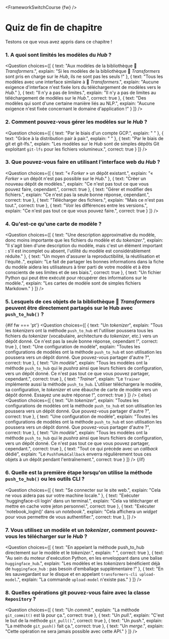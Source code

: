 <FrameworkSwitchCourse {fw} />

<!-- DISABLE-FRONTMATTER-SECTIONS -->

# Quiz de fin de chapitre

<CourseFloatingBanner
    chapter={4}
    classNames="absolute z-10 right-0 top-0"
/>

Testons ce que vous avez appris dans ce chapitre !
  
### 1. A quoi sont limités les modèles du *Hub* ?

<Question
	choices={[
		{
			text: "Aux modèles de la bibliothèque 🤗 <i>Transformers</i>.",
			explain: "Si les modèles de la bibliothèque 🤗 <i>Transformers</i> sont pris en charge sur le <i>Hub</i>, ils ne sont pas les seuls !"
		},
		{
			text: "Tous les modèles avec une interface similaire à 🤗 <i>Transformers</i>.",
			explain: "Aucune exigence d'interface n'est fixée lors du téléchargement de modèles vers le <i>Hub</i>."
		},
		{
			text: "Il n'y a pas de limites.",
			explain: "Il n'y a pas de limites au téléchargement de modèles sur le <i>Hub</i>.",
            correct: true
		},
        {
			text: "Des modèles qui sont d'une certaine manière liés au NLP.",
			explain: "Aucune exigence n'est fixée concernant le domaine d'application !"
		}
	]}
/>

### 2. Comment pouvez-vous gérer les modèles sur le *Hub* ?

<Question
	choices={[
		{
			text: "Par le biais d'un compte GCP.",
			explain: " "
		},
		{
			text: "Grâce à la distribution pair à pair.",
			explain: " "
		},
		{
			text: "Par le biais de git et git-lfs.",
			explain: "Les modèles sur le <i>Hub</i> sont de simples dépôts Git exploitant <code>git-lfs</code> pour les fichiers volumineux.",
            correct: true
		}
	]}
/>

### 3. Que pouvez-vous faire en utilisant l'interface web du *Hub* ? 

<Question
	choices={[
		{
			text: "« <i>Forker</i> » un dépôt existant.",
			explain: "« <i>Forker</i> » un dépôt n'est pas possible sur le <i>Hub</i>."
		},
		{
			text: "Créer un nouveau dépôt de modèles.",
			explain: "Ce n'est pas tout ce que vous pouvez faire, cependant.",
            correct: true
		},
		{
			text: "Gérer et modifier des fichiers.",
			explain: "Ce n'est pas la seule bonne réponse, cependant.",
            correct: true
		},
        {
			text: "Télécharger des fichiers.",
			explain: "Mais ce n'est pas tout.",
            correct: true
		},
        {
			text: "Voir les différences entre les versions.",
			explain: "Ce n'est pas tout ce que vous pouvez faire.",
            correct: true
		}
	]}
/>

### 4. Qu'est-ce qu'une carte de modèle ?

<Question
	choices={[
		{
			text: "Une description approximative du modèle, donc moins importante que les fichiers du modèle et du <i>tokenizer</i>.",
			explain: "Il s'agit bien d'une description du modèle, mais c'est un élément important : s'il est incomplet ou absent, l'utilité du modèle est considérablement réduite."
		},
		{
			text: "Un moyen d'assurer la reproductibilité, la réutilisation et l'équité..",
			explain: "Le fait de partager les bonnes informations dans la fiche du modèle aidera les utilisateurs à tirer parti de votre modèle et à être conscients de ses limites et de ses biais.",
            correct: true
		},
		{
			text: "Un fichier Python qui peut être exécuté pour récupérer des informations sur le modèle.",
			explain: "Les cartes de modèle sont de simples fichiers Markdown."
		}
	]}
/>

### 5. Lesquels de ces objets de la bibliothèque 🤗 *Transformers* peuvent être directement partagés sur le Hub avec `push_to_hub()` ?

{#if fw === 'pt'}
<Question
	choices={[
		{
			text: "Un <i>tokenizer</i>",
			explain: "Tous les <i>tokenizers</i> ont la méthode <code>push_to_hub</code> et l'utiliser poussera tous les fichiers du <i>tokenizer</i> (vocabulaire, architecture du <i>tokenizer</i>, etc.) vers un dépôt donné. Ce n'est pas la seule bonne réponse, cependant !",
            correct: true
		},
		{
			text: "Une configuration de modèle",
			explain: "Toutes les configurations de modèles ont la méthode <code>push_to_hub</code> et son utilisation les poussera vers un dépôt donné. Que pouvez-vous partager d'autre ?",
            correct: true
		},
		{
			text: "Un <i>modèle</i>",
			explain: "Tous les modèles ont la méthode <code>push_to_hub</code> qui le <i>pushra</i> ainsi que leurs fichiers de configuration, vers un dépôt donné. Ce n'est pas tout ce que vous pouvez partager, cependant.",
            correct: true
		},
        {
			text: "<i>Trainer</i>",
			explain: "Le <code>Trainer</code> implémente aussi la méthode <code>push_to_hub</code>. L'utiliser téléchargera le modèle, sa configuration, le <i>tokenizer</i> et une ébauche de carte de modèle vers un dépôt donné. Essayez une autre réponse !",
            correct: true
		}
	]}
/>
{:else}
<Question
	choices={[
		{
			text: "Un <i>tokenizer</i>",
			explain: "Toutes les configurations de modèles ont la méthode <code>push_to_hub</code> et son utilisation les poussera vers un dépôt donné. Que pouvez-vous partager d'autre ?",
            correct: true
		},
		{
			text: "Une configuration de modèle",
			explain: "Toutes les configurations de modèles ont la méthode <code>push_to_hub</code> et son utilisation les poussera vers un dépôt donné. Que pouvez-vous partager d'autre ?",
            correct: true
		},
		{
			text: "Un <i>modèle</i>",
			explain: "Tous les modèles ont la méthode <code>push_to_hub</code> qui le <i>pushra</i> ainsi que leurs fichiers de configuration, vers un dépôt donné. Ce n'est pas tout ce que vous pouvez partager, cependant.",
            correct: true
		},
		{
			text: "Tout ce qui précède avec un <i>callback</i> dédié",
			explain: "Le <code>PushToHubCallback</code> enverra régulièrement tous ces objets à un dépôt pendant l'entraînement.",
            correct: true
		}
	]}
/>
{/if}

### 6. Quelle est la première étape lorsqu'on utilise la méthode `push_to_hub()` ou les outils CLI ?

<Question
	choices={[
		{
			text: "Se connecter sur le site web.",
			explain: "Cela ne vous aidera pas sur votre machine locale."
		},
		{
			text: "Exécuter 'huggingface-cli login' dans un terminal.",
			explain: "Cela va télécharger et mettre en cache votre jeton personnel.",
            correct: true
		},
		{
			text: "Exécuter 'notebook_login()' dans un <i>notebook</i>.",
			explain: "Cela affichera un <i>widget</i> pour vous permettre de vous authentifier.",
            correct: true
		},
	]}
/>

### 7. Vous utilisez un modèle et un *tokenizer*, comment pouvez-vous les télécharger sur le *Hub* ?

<Question
	choices={[
		{
			text: "En appelant la méthode push_to_hub directement sur le modèle et le <i>tokenizer</i>.",
			explain: " ",
            correct: true
		},
		{
			text: "Au sein du moteur d'exécution Python, en les enveloppant dans une balise <code>huggingface_hub</code>.",
			explain: "Les modèles et les <i>tokenizers</i> bénéficient déjà de <code>huggingface_hub</code> : pas besoin d'emballage supplémentaire !"
		},
		{
			text: "En les sauvegardant sur le disque et en appelant <code>transformers-cli upload-model</code>.",
			explain: "La commande <code>upload-model</code> n'existe pas."
		}
	]}
/>

### 8. Quelles opérations git pouvez-vous faire avec la classe `Repository` ?

<Question
	choices={[
		{
			text: "Un <i>commit</i>.",
			explain: "La méthode <code>git_commit()</code> est là pour ça.",
            correct: true
		},
		{
			text: "Un <i>pull</i>.",
			explain: "C'est le but de la méthode <code>git_pull()</code>.",
            correct: true
		},
		{
			text: "Un <i>push</i>.",
			explain: "La méthode <code>git_push()</code> fait ça.",
            correct: true
		},
		{
			text: "Un <i>merge</i>.",
			explain: "Cette opération ne sera jamais possible avec cette API."
		}
	]}
/>